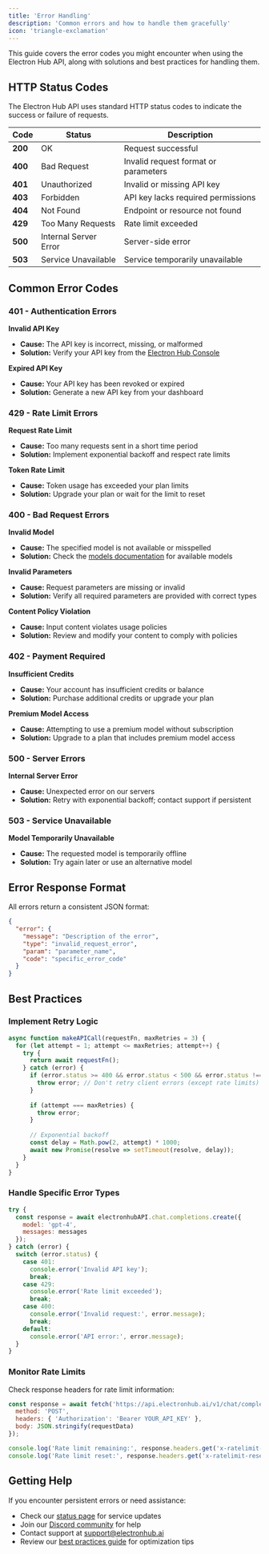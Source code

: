 ```yaml
---
title: 'Error Handling'
description: 'Common errors and how to handle them gracefully'
icon: 'triangle-exclamation'
---
```


This guide covers the error codes you might encounter when using the Electron Hub API, along with solutions and best practices for handling them.

## HTTP Status Codes

The Electron Hub API uses standard HTTP status codes to indicate the success or failure of requests.

| Code | Status | Description |
|------|--------|-------------|
| **200** | OK | Request successful |
| **400** | Bad Request | Invalid request format or parameters |
| **401** | Unauthorized | Invalid or missing API key |
| **403** | Forbidden | API key lacks required permissions |
| **404** | Not Found | Endpoint or resource not found |
| **429** | Too Many Requests | Rate limit exceeded |
| **500** | Internal Server Error | Server-side error |
| **503** | Service Unavailable | Service temporarily unavailable |

## Common Error Codes

### 401 - Authentication Errors

**Invalid API Key**
- **Cause:** The API key is incorrect, missing, or malformed
- **Solution:** Verify your API key from the [Electron Hub Console](https://playground.electronhub.ai/console)

**Expired API Key**
- **Cause:** Your API key has been revoked or expired
- **Solution:** Generate a new API key from your dashboard

### 429 - Rate Limit Errors

**Request Rate Limit**
- **Cause:** Too many requests sent in a short time period
- **Solution:** Implement exponential backoff and respect rate limits

**Token Rate Limit**
- **Cause:** Token usage has exceeded your plan limits
- **Solution:** Upgrade your plan or wait for the limit to reset

### 400 - Bad Request Errors

**Invalid Model**
- **Cause:** The specified model is not available or misspelled
- **Solution:** Check the [models documentation](/models/overview) for available models

**Invalid Parameters**
- **Cause:** Request parameters are missing or invalid
- **Solution:** Verify all required parameters are provided with correct types

**Content Policy Violation**
- **Cause:** Input content violates usage policies
- **Solution:** Review and modify your content to comply with policies

### 402 - Payment Required

**Insufficient Credits**
- **Cause:** Your account has insufficient credits or balance
- **Solution:** Purchase additional credits or upgrade your plan

**Premium Model Access**
- **Cause:** Attempting to use a premium model without subscription
- **Solution:** Upgrade to a plan that includes premium model access

### 500 - Server Errors

**Internal Server Error**
- **Cause:** Unexpected error on our servers
- **Solution:** Retry with exponential backoff; contact support if persistent

### 503 - Service Unavailable

**Model Temporarily Unavailable**
- **Cause:** The requested model is temporarily offline
- **Solution:** Try again later or use an alternative model

## Error Response Format

All errors return a consistent JSON format:

```json
{
  "error": {
    "message": "Description of the error",
    "type": "invalid_request_error",
    "param": "parameter_name",
    "code": "specific_error_code"
  }
}
```

## Best Practices

### Implement Retry Logic
```javascript
async function makeAPICall(requestFn, maxRetries = 3) {
  for (let attempt = 1; attempt <= maxRetries; attempt++) {
    try {
      return await requestFn();
    } catch (error) {
      if (error.status >= 400 && error.status < 500 && error.status !== 429) {
        throw error; // Don't retry client errors (except rate limits)
      }
      
      if (attempt === maxRetries) {
        throw error;
      }
      
      // Exponential backoff
      const delay = Math.pow(2, attempt) * 1000;
      await new Promise(resolve => setTimeout(resolve, delay));
    }
  }
}
```

### Handle Specific Error Types
```javascript
try {
  const response = await electronhubAPI.chat.completions.create({
    model: 'gpt-4',
    messages: messages
  });
} catch (error) {
  switch (error.status) {
    case 401:
      console.error('Invalid API key');
      break;
    case 429:
      console.error('Rate limit exceeded');
      break;
    case 400:
      console.error('Invalid request:', error.message);
      break;
    default:
      console.error('API error:', error.message);
  }
}
```

### Monitor Rate Limits
Check response headers for rate limit information:
```javascript
const response = await fetch('https://api.electronhub.ai/v1/chat/completions', {
  method: 'POST',
  headers: { 'Authorization': 'Bearer YOUR_API_KEY' },
  body: JSON.stringify(requestData)
});

console.log('Rate limit remaining:', response.headers.get('x-ratelimit-remaining'));
console.log('Rate limit reset:', response.headers.get('x-ratelimit-reset'));
```

## Getting Help

If you encounter persistent errors or need assistance:

- Check our [status page](https://status.electronhub.ai) for service updates
- Join our [Discord community](https://discord.com/invite/apUUqbxCBQ) for help
- Contact support at [support@electronhub.ai](mailto:support@electronhub.ai)
- Review our [best practices guide](/guides/best-practices) for optimization tips 


